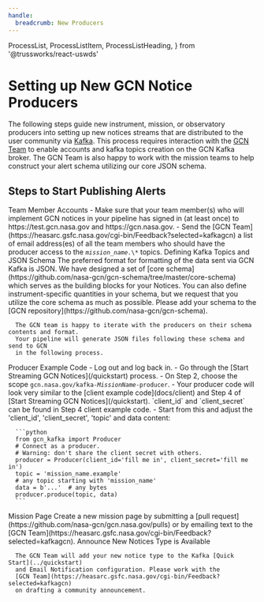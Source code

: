 ```yaml
---
handle:
  breadcrumb: New Producers
---
```


  ProcessList,
  ProcessListItem,
  ProcessListHeading,
} from '@trussworks/react-uswds'

# Setting up New GCN Notice Producers

The following steps guide new instrument, mission, or observatory producers
into setting up new notices streams that are distributed to the user community
via [Kafka](faq#what-is-kafka). This process requires interaction
with the [GCN Team](https://heasarc.gsfc.nasa.gov/cgi-bin/Feedback?selected=kafkagcn)
to enable accounts and kafka topics creation on the GCN Kafka broker. The GCN Team is
also happy to work with the mission teams to help construct your alert schema
utilizing our core JSON schema.

## Steps to Start Publishing Alerts

<ProcessList>
   <ProcessListItem>
     <ProcessListHeading type="h3">
       Team Member Accounts
     </ProcessListHeading>
   - Make sure that your team member(s) who will implement GCN notices in your pipeline
   has signed in (at least once) to https://test.gcn.nasa.gov and https://gcn.nasa.gov.
   - Send the [GCN Team](https://heasarc.gsfc.nasa.gov/cgi-bin/Feedback?selected=kafkagcn)
   a list of email address(es) of all the team members who should have the
   producer access to the <code><i>mission_name</i>.\*</code> topics.
   </ProcessListItem>
   <ProcessListItem>
      <ProcessListHeading type="h3">
         Defining Kafka Topics and JSON Schema
      </ProcessListHeading>
      The preferred format for formatting of the data sent via GCN Kafka is JSON.
      We have designed a set of [core schema](https://github.com/nasa-gcn/gcn-schema/tree/master/core-schema)
      which serves as the building blocks for your Notices.
      You can also define instrument-specific quantities in your
      schema, but we request that you utilize the core schema as much as possible.
      Please add your schema to the [GCN repository](https://github.com/nasa-gcn/gcn-schema).

      The GCN team is happy to iterate with the producers on their schema contents and format.
      Your pipeline will generate JSON files following these schema and send to GCN
      in the following process.

   </ProcessListItem>
   <ProcessListItem>
      <ProcessListHeading type="h3">
         Producer Example Code
      </ProcessListHeading>
      - Log out and log back in.
      - Go through the [Start Streaming GCN Notices](/quickstart) process.
      - On Step 2, choose the scope <code>gcn.nasa.gov/kafka-<i>MissionName</i>-producer</code>.
      - Your producer code will look very similar to the [client example code](docs/client) and
      Step 4 of [Start Streaming GCN Notices](/quickstart). `client_id` and `client_secret`
      can be found in Step 4 client example code.
      - Start from this and adjust the 'client_id', 'client_secret', 'topic' and data content:

      ```python
      from gcn_kafka import Producer
      # Connect as a producer.
      # Warning: don't share the client secret with others.
      producer = Producer(client_id='fill me in', client_secret='fill me in')
      topic = 'mission_name.example'
      # any topic starting with 'mission_name'
      data = b'...'  # any bytes
      producer.produce(topic, data)
      ```

   </ProcessListItem>
   <ProcessListItem>
      <ProcessListHeading type="h3">
         Mission Page
      </ProcessListHeading>
      Create a new mission page by submitting a [pull request](https://github.com/nasa-gcn/gcn.nasa.gov/pulls)
or by emailing text to the [GCN Team](https://heasarc.gsfc.nasa.gov/cgi-bin/Feedback?selected=kafkagcn).
   </ProcessListItem>

   <ProcessListItem>
      <ProcessListHeading type="h3">
         Announce New Notices Type is Available
      </ProcessListHeading>

      The GCN Team will add your new notice type to the Kafka [Quick Start](../quickstart)
      and Email Notification configuration. Please work with the
      [GCN Team](https://heasarc.gsfc.nasa.gov/cgi-bin/Feedback?selected=kafkagcn)
      on drafting a community announcement.

   </ProcessListItem>
</ProcessList>
